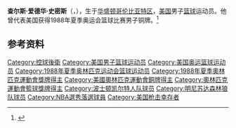 {{NoteTA|G1=Sports}}
{{Otheruses|other=名为查尔斯·史密斯的其他人物|查尔斯·史密斯}}

'''查尔斯·爱德华·史密斯'''（{{lang-en|Charles Edward Smith}}，{{bd|1967年|11月29日||}}），生于[[华盛顿哥伦比亚特区|华盛顿哥伦比亚特区]]，[[美国|美国]]男子[[篮球|篮球]]运动员。他曾代表美国获得1988年夏季奥运会篮球比赛男子铜牌。<ref>{{cite web|url=https://www.olympedia.org/athletes/7141|title=Charles E. Smith, IV|work=Olympedia|accessdate=2021-04-15|archive-date=2020-11-27|archive-url=https://web.archive.org/web/20201127024621/https://www.olympedia.org/athletes/7141|dead-url=no}}</ref>

== 参考资料 ==
{{reflist}}

{{1988年夏季奥运会美国男子篮球阵容}}

{{Authority control}}
{{DEFAULTSORT:Smith, Charles}}
[[Category:控球後衛|Category:控球後衛]]
[[Category:美国男子篮球运动员|Category:美国男子篮球运动员]]
[[Category:美国奥运篮球运动员|Category:美国奥运篮球运动员]]
[[Category:1988年夏季奥林匹克运动会篮球运动员|Category:1988年夏季奥林匹克运动会篮球运动员]]
[[Category:1988年夏季奧林匹克運動會獎牌得主|Category:1988年夏季奧林匹克運動會獎牌得主]]
[[Category:美國奧林匹克運動會銅牌得主|Category:美國奧林匹克運動會銅牌得主]]
[[Category:奧林匹克運動會籃球獎牌得主|Category:奧林匹克運動會籃球獎牌得主]]
[[Category:波士顿凯尔特人队球员|Category:波士顿凯尔特人队球员]]
[[Category:明尼苏达森林狼队球员|Category:明尼苏达森林狼队球员]]
[[Category:NBA選秀落選球員|Category:NBA選秀落選球員]]
[[Category:美国枪击幸存者|Category:美国枪击幸存者]]
